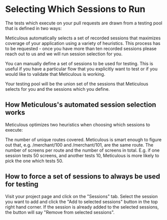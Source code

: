 # Selecting Which Sessions to Run

The tests which execute on your pull requests are drawn from a testing pool that is defined in two ways:

Meticulous automatically selects a set of recorded sessions that maximizes coverage of your application using a variety of heuristics. This process has to be requested - once you have more than ten recorded sessions please reach out to us and we will run session selection for you.

You can manually define a set of sessions to be used for testing. This is useful if you have a particular flow that you explicitly want to test or if you would like to validate that Meticulous is working.

Your testing pool will be the union set of the sessions that Meticulous selects for you and the sessions which you define.

## How Meticulous's automated session selection works

Meticulous optimizes two heuristics when choosing which sessions to execute:

The number of unique routes covered. Meticulous is smart enough to figure out that, e.g. /merchant/100 and /merchant/101, are the same route.
The number of screens per route and the number of screens in total. E.g. if one session tests 50 screens, and another tests 10, Meticulous is more likely to pick the one which tests 50.

## How to force a set of sessions to always be used for testing

Visit your project page and click on the "Sessions" tab. Select the session you want to add and click the "Add to selected sessions" button in the top right hand corner. If the session is already added to the selected sessions, the button will say "Remove from selected sessions".
